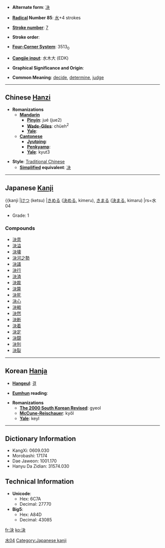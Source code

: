 * '''Alternate form''': [[决]]

* '''[[Wiktionary:Chinese radical index| Radical]] Number 85''': [[Wiktionary:Chinese radical index 水|水]]+4 strokes

* '''[[Wiktionary:Chinese total strokes index|Stroke number]]''': [[Wiktionary:Chinese total strokes index 7|7]]

* '''Stroke order''': 

* '''[[Wiktionary:Chinese four corner index|Four-Corner System]]''': 3513<sub>0</sub>

* '''[[Wiktionary:Chinese Cangjie index|Cangjie input]]''': 水木大 (EDK)

* '''Graphical Significance and Origin''': 

* '''Common Meaning''': [[decide]], [[determine]], [[judge]]

----

== Chinese [[Hanzi]] ==

* '''Romanizations'''
** '''[[Mandarin]]'''
*** '''[[Pinyin]]''': jué (jue2)
*** '''[[Wade-Giles]]''': chüeh<sup>2</sup>
*** '''[[Yale]]''': 
** '''[[Cantonese]]'''
*** '''[[Jyutping]]''':
*** '''[[Penkyamp]]''': 
*** '''[[Yale]]''': kyut3

* '''Style''': [[Traditional Chinese]] 
** '''[[Simplified Chinese|Simplified]] equivalent''': [[决]]

----

== Japanese [[Kanji]] ==

{{kanji
|[[けつ]] (ketsu)
|[[きめる]] ([[決める]], kimeru), [[きまる]] ([[決まる]], kimaru)
|rs=水04
* Grade: 1 [[Category:Grade 1 kanji|水04]]

===Compounds===
*[[決意]]
*[[決溢]]
*[[決壊]]
*[[決河之勢]]
*[[決議]]
*[[決行]]
*[[決済]]
*[[決裁]]
*[[決算]]
*[[決死]]
*[[決心]]
*[[決戦]]
*[[決然]]
*[[決断]]
*[[決着]]
*[[決定]]
*[[決闘]]
*[[決別]]
*[[決裂]]

----

== Korean [[Hanja]] ==

* '''[[Hangeul]]''': [[결]]

* '''[[Eumhun]] reading''': 

* '''Romanizations'''
** '''[[The 2000 South Korean Revised Romanization|The 2000 South Korean Revised]]''': gyeol
** '''[[McCune-Reischauer]]''': kyŏl
** '''[[Yale]]''': keyl

----

== Dictionary Information ==

* KangXi: 0609.030
* Morobashi: 17174
* Dae Jaweon: 1001.170
* Hanyu Da Zidian: 31574.030

== Technical Information ==

* '''Unicode''':
** Hex: 6C7A
** Decimal: 27770
* '''Big5''':
** Hex: A84D
** Decimal: 43085

[[Category:Japanese kanji]]

[[fr:決]]
[[ko:決]]